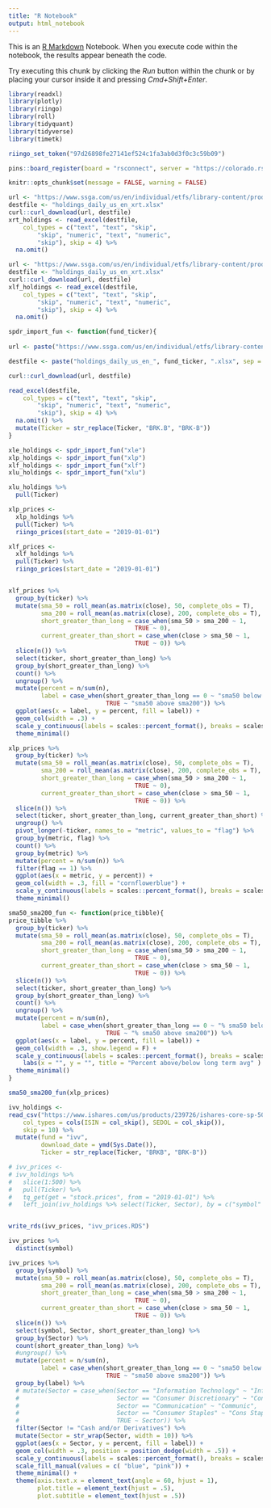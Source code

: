 ```yaml
---
title: "R Notebook"
output: html_notebook
---
```


This is an [R Markdown](http://rmarkdown.rstudio.com) Notebook. When you execute code within the notebook, the results appear beneath the code. 

Try executing this chunk by clicking the *Run* button within the chunk or by placing your cursor inside it and pressing *Cmd+Shift+Enter*. 

```r
library(readxl)
library(plotly)
library(riingo)
library(roll)
library(tidyquant)
library(tidyverse)
library(timetk)

riingo_set_token("97d26898fe27141ef524c1fa3ab0d3f0c3c59b09")

pins::board_register(board = "rsconnect", server = "https://colorado.rstudio.com/rsc", key = "fAEzqlEWVZM8GEQAkoQiKTOYgMXrAvZ2")

knitr::opts_chunk$set(message = FALSE, warning = FALSE)
```


```r
url <- "https://www.ssga.com/us/en/individual/etfs/library-content/products/fund-data/etfs/us/holdings-daily-us-en-xrt.xlsx"
destfile <- "holdings_daily_us_en_xrt.xlsx"
curl::curl_download(url, destfile)
xrt_holdings <- read_excel(destfile, 
    col_types = c("text", "text", "skip", 
        "skip", "numeric", "text", "numeric", 
        "skip"), skip = 4) %>% 
  na.omit()

```

```r
url <- "https://www.ssga.com/us/en/individual/etfs/library-content/products/fund-data/etfs/us/holdings-daily-us-en-xlf.xlsx"
destfile <- "holdings_daily_us_en_xrt.xlsx"
curl::curl_download(url, destfile)
xlf_holdings <- read_excel(destfile, 
    col_types = c("text", "text", "skip", 
        "skip", "numeric", "text", "numeric", 
        "skip"), skip = 4) %>% 
  na.omit()

```


```r
spdr_import_fun <- function(fund_ticker){
  
url <- paste("https://www.ssga.com/us/en/individual/etfs/library-content/products/fund-data/etfs/us/holdings-daily-us-en-", fund_ticker, ".xlsx", sep = "")

destfile <- paste("holdings_daily_us_en_", fund_ticker, ".xlsx", sep = "")

curl::curl_download(url, destfile)

read_excel(destfile, 
    col_types = c("text", "text", "skip", 
        "skip", "numeric", "text", "numeric", 
        "skip"), skip = 4) %>% 
  na.omit() %>% 
  mutate(Ticker = str_replace(Ticker, "BRK.B", "BRK-B"))
}

xle_holdings <- spdr_import_fun("xle")
xlp_holdings <- spdr_import_fun("xlp")
xlf_holdings <- spdr_import_fun("xlf")
xlu_holdings <- spdr_import_fun("xlu")
```

```r
xlu_holdings %>% 
  pull(Ticker) 
```


```r
xlp_prices <- 
  xlp_holdings %>% 
  pull(Ticker) %>% 
  riingo_prices(start_date = "2019-01-01")

xlf_prices <- 
  xlf_holdings %>% 
  pull(Ticker) %>% 
  riingo_prices(start_date = "2019-01-01")


xlf_prices %>% 
  group_by(ticker) %>% 
  mutate(sma_50 = roll_mean(as.matrix(close), 50, complete_obs = T),
         sma_200 = roll_mean(as.matrix(close), 200, complete_obs = T),
         short_greater_than_long = case_when(sma_50 > sma_200 ~ 1, 
                                   TRUE ~ 0),
         current_greater_than_short = case_when(close > sma_50 ~ 1, 
                                   TRUE ~ 0)) %>% 
  slice(n()) %>% 
  select(ticker, short_greater_than_long) %>% 
  group_by(short_greater_than_long) %>% 
  count() %>%  
  ungroup() %>% 
  mutate(percent = n/sum(n), 
         label = case_when(short_greater_than_long == 0 ~ "sma50 below sma200", 
                           TRUE ~ "sma50 above sma200")) %>% 
  ggplot(aes(x = label, y = percent, fill = label)) +
  geom_col(width = .3) +
  scale_y_continuous(labels = scales::percent_format(), breaks = scales::pretty_breaks(n = 10)) +
  theme_minimal()
```


```r
xlp_prices %>% 
  group_by(ticker) %>% 
  mutate(sma_50 = roll_mean(as.matrix(close), 50, complete_obs = T),
         sma_200 = roll_mean(as.matrix(close), 200, complete_obs = T),
         short_greater_than_long = case_when(sma_50 > sma_200 ~ 1, 
                                   TRUE ~ 0),
         current_greater_than_short = case_when(close > sma_50 ~ 1, 
                                   TRUE ~ 0)) %>% 
  slice(n()) %>% 
  select(ticker, short_greater_than_long, current_greater_than_short) %>% 
  ungroup() %>% 
  pivot_longer(-ticker, names_to = "metric", values_to = "flag") %>% 
  group_by(metric, flag) %>% 
  count() %>% 
  group_by(metric) %>% 
  mutate(percent = n/sum(n)) %>% 
  filter(flag == 1) %>% 
  ggplot(aes(x = metric, y = percent)) +
  geom_col(width = .3, fill = "cornflowerblue") +
  scale_y_continuous(labels = scales::percent_format(), breaks = scales::pretty_breaks(n = 10)) +
  theme_minimal()
```


```r

sma50_sma200_fun <- function(price_tibble){
price_tibble %>% 
  group_by(ticker) %>% 
  mutate(sma_50 = roll_mean(as.matrix(close), 50, complete_obs = T),
         sma_200 = roll_mean(as.matrix(close), 200, complete_obs = T),
         short_greater_than_long = case_when(sma_50 > sma_200 ~ 1, 
                                   TRUE ~ 0),
         current_greater_than_short = case_when(close > sma_50 ~ 1, 
                                   TRUE ~ 0)) %>% 
  slice(n()) %>% 
  select(ticker, short_greater_than_long) %>% 
  group_by(short_greater_than_long) %>% 
  count() %>%  
  ungroup() %>% 
  mutate(percent = n/sum(n), 
         label = case_when(short_greater_than_long == 0 ~ "% sma50 below sma200", 
                           TRUE ~ "% sma50 above sma200")) %>% 
  ggplot(aes(x = label, y = percent, fill = label)) +
  geom_col(width = .3, show.legend = F) +
  scale_y_continuous(labels = scales::percent_format(), breaks = scales::pretty_breaks(n = 10)) +
    labs(x = "", y = "", title = "Percent above/below long term avg" ) +
  theme_minimal()
}

sma50_sma200_fun(xlp_prices)
```



```r
ivv_holdings <- 
read_csv("https://www.ishares.com/us/products/239726/ishares-core-sp-500-etf/1467271812596.ajax?fileType=csv&fileName=IVV_holdings&dataType=fund", 
    col_types = cols(ISIN = col_skip(), SEDOL = col_skip()), 
    skip = 10) %>% 
  mutate(fund = "ivv", 
         download_date = ymd(Sys.Date()),
         Ticker = str_replace(Ticker, "BRKB", "BRK-B"))

# ivv_prices <- 
# ivv_holdings %>% 
#   slice(1:500) %>% 
#   pull(Ticker) %>% 
#   tq_get(get = "stock.prices", from = "2019-01-01") %>% 
#   left_join(ivv_holdings %>% select(Ticker, Sector), by = c("symbol" = "Ticker"))


write_rds(ivv_prices, "ivv_prices.RDS")

ivv_prices %>% 
  distinct(symbol)

ivv_prices %>% 
  group_by(symbol) %>% 
  mutate(sma_50 = roll_mean(as.matrix(close), 50, complete_obs = T),
         sma_200 = roll_mean(as.matrix(close), 200, complete_obs = T),
         short_greater_than_long = case_when(sma_50 > sma_200 ~ 1, 
                                   TRUE ~ 0),
         current_greater_than_short = case_when(close > sma_50 ~ 1, 
                                   TRUE ~ 0)) %>% 
  slice(n()) %>% 
  select(symbol, Sector, short_greater_than_long) %>% 
  group_by(Sector) %>% 
  count(short_greater_than_long) %>% 
  #ungroup() %>% 
  mutate(percent = n/sum(n), 
         label = case_when(short_greater_than_long == 0 ~ "sma50 below sma200", 
                           TRUE ~ "sma50 above sma200")) %>% 
  group_by(label) %>% 
  # mutate(Sector = case_when(Sector == "Information Technology" ~ "Info Tech",
  #                           Sector == "Consumer Discretionary" ~ "Cons Disc",
  #                           Sector == "Communication" ~ "Communic",
  #                           Sector == "Consumer Staples" ~ "Cons Staples",
  #                           TRUE ~ Sector)) %>%
  filter(Sector != "Cash and/or Derivatives") %>% 
  mutate(Sector = str_wrap(Sector, width = 10)) %>%
  ggplot(aes(x = Sector, y = percent, fill = label)) + 
  geom_col(width = .3, position = position_dodge(width = .5)) +
  scale_y_continuous(labels = scales::percent_format(), breaks = scales::pretty_breaks(n = 10)) +
  scale_fill_manual(values = c( "blue", "pink")) +
  theme_minimal() +
  theme(axis.text.x = element_text(angle = 60, hjust = 1),
        plot.title = element_text(hjust = .5),
        plot.subtitle = element_text(hjust = .5)) 
```

